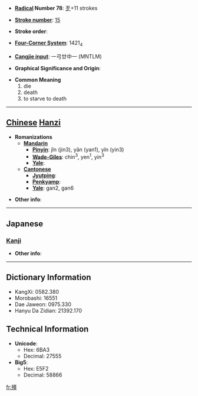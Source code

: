 * '''[[Wiktionary:Chinese radical index| Radical]] Number 78''': [[Wiktionary:Chinese radical index 歹|歹]]+11 strokes

* '''[[Wiktionary:Chinese total strokes index|Stroke number]]''': [[Wiktionary:Chinese total strokes index 15|15]]

* '''Stroke order''': 

* '''[[Wiktionary:Chinese four corner index|Four-Corner System]]''': 1421<sub>4</sub>

* '''[[Wiktionary:Chinese Cangjie index|Cangjie input]]''': 一弓廿中一 (MNTLM)

* '''Graphical Significance and Origin''': 

* '''Common Meaning'''
*#die
*# death
*# to starve to death


----

== [[Chinese]] [[Hanzi]] ==

* '''Romanizations'''
** '''[[Mandarin]]'''
*** '''[[Pinyin]]''': jǐn (jin3), yān (yan1), yǐn (yin3)
*** '''[[Wade-Giles]]''': chin<sup>3</sup>, yen<sup>1</sup>, yin<sup>3</sup>
*** '''[[Yale]]''': 
** '''[[Cantonese]]'''
*** '''[[Jyutping]]''':
*** '''[[Penkyamp]]''': 
*** '''[[Yale]]''': gan2, gan6

* '''Other info''': 

----

==Japanese==
===[[Kanji]]===
{{kanji|on readings=[[きん]] (kin), [[ぎん]] (gin)|kun readings=[[うえじに]] (uejini)}}

* '''Other info''':  

----

== Dictionary Information ==

* KangXi: 0582.380
* Morobashi: 16551
* Dae Jaweon: 0975.330
* Hanyu Da Zidian: 21392.170

== Technical Information ==

* '''Unicode''':
** Hex: 6BA3
** Decimal: 27555
* '''Big5''':
** Hex: E5F2
** Decimal: 58866

[[fr:殣]]